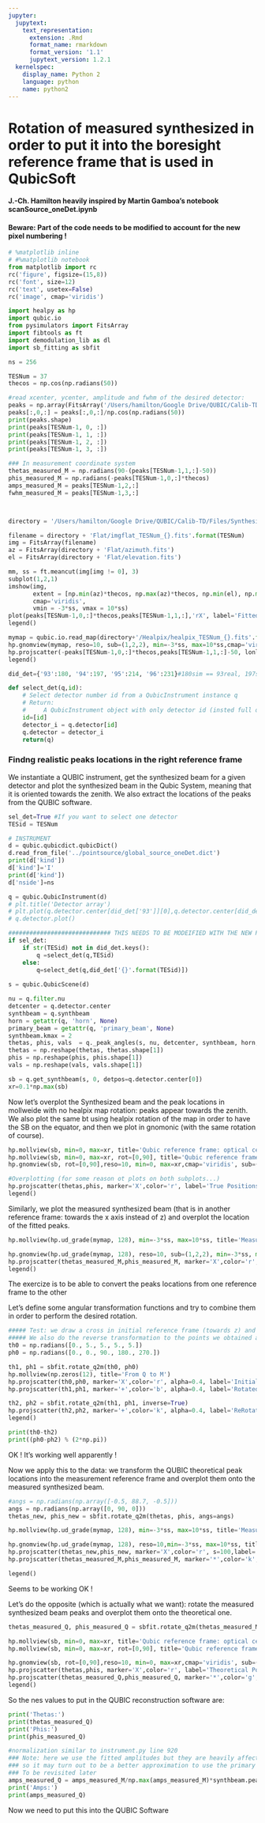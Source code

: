 ```yaml
---
jupyter:
  jupytext:
    text_representation:
      extension: .Rmd
      format_name: rmarkdown
      format_version: '1.1'
      jupytext_version: 1.2.1
  kernelspec:
    display_name: Python 2
    language: python
    name: python2
---
```


# Rotation of measured synthesized in order to put it into the boresight reference frame that is used in QubicSoft
#### J.-Ch. Hamilton heavily inspired by Martin Gamboa's notebook scanSource_oneDet.ipynb

#### Beware: Part of the code needs to be modified to account for the new pixel numbering !

```python
# %matplotlib inline
# #%matplotlib notebook
from matplotlib import rc
rc('figure', figsize=(15,8))
rc('font', size=12)
rc('text', usetex=False)
rc('image', cmap='viridis')

import healpy as hp
import qubic.io
from pysimulators import FitsArray
import fibtools as ft
import demodulation_lib as dl
import sb_fitting as sbfit

ns = 256
```

```python
TESNum = 37
thecos = np.cos(np.radians(50))

#read xcenter, ycenter, amplitude and fwhm of the desired detector:
peaks = np.array(FitsArray('/Users/hamilton/Google Drive/QUBIC/Calib-TD/Files/Synthesized Beams/fitted_peaks.fits'))
peaks[:,0,:] = peaks[:,0,:]/np.cos(np.radians(50))
print(peaks.shape)
print(peaks[TESNum-1, 0, :])
print(peaks[TESNum-1, 1, :])
print(peaks[TESNum-1, 2, :])
print(peaks[TESNum-1, 3, :])

### In measurement coordinate system
thetas_measured_M = np.radians(90-(peaks[TESNum-1,1,:]-50))
phis_measured_M = np.radians(-peaks[TESNum-1,0,:]*thecos)
amps_measured_M = peaks[TESNum-1,2,:]
fwhm_measured_M = peaks[TESNum-1,3,:]



directory = '/Users/hamilton/Google Drive/QUBIC/Calib-TD/Files/Synthesized Beams/Synthesized_Beams_Files/150GHz-2019-04-06/'

filename = directory + 'Flat/imgflat_TESNum_{}.fits'.format(TESNum)
img = FitsArray(filename)
az = FitsArray(directory + 'Flat/azimuth.fits')
el = FitsArray(directory + 'Flat/elevation.fits')

mm, ss = ft.meancut(img[img != 0], 3)
subplot(1,2,1)
imshow(img, 
       extent = [np.min(az)*thecos, np.max(az)*thecos, np.min(el), np.max(el)], 
       cmap='viridis',
       vmin = -3*ss, vmax = 10*ss)
plot(peaks[TESNum-1,0,:]*thecos,peaks[TESNum-1,1,:],'rX', label='Fitted')
legend()

mymap = qubic.io.read_map(directory+'/Healpix/healpix_TESNum_{}.fits'.format(TESNum))
hp.gnomview(mymap, reso=10, sub=(1,2,2), min=-3*ss, max=10*ss,cmap='viridis')
hp.projscatter(-peaks[TESNum-1,0,:]*thecos,peaks[TESNum-1,1,:]-50, lonlat=True, marker='X',color='r', label='Fitted')
legend()
```

```python
did_det={'93':180, '94':197, '95':214, '96':231}#180sim == 93real, 197sim == 94 real, 214sim == 95real, 231sim == 96real 

def select_det(q,id):
    # Select detector number id from a QubicInstrument instance q
    # Return:
    #     A QubicInstrument object with only detector id (insted full detector array)
    id=[id]
    detector_i = q.detector[id]
    q.detector = detector_i
    return(q)
```

### Findng realistic peaks locations in the right reference frame
We instantiate a QUBIC instrument, get the synthesized beam for a given detector and plot the synthesized beam in the Qubic System, meaning that it is oriented towards the zenith. We also extract the locations of the peaks from the QUBIC software.

```python
sel_det=True #If you want to select one detector
TESid = TESNum

# INSTRUMENT
d = qubic.qubicdict.qubicDict()
d.read_from_file('../pointsource/global_source_oneDet.dict')
print(d['kind'])
d['kind']='I'
print(d['kind'])
d['nside']=ns

q = qubic.QubicInstrument(d)
# plt.title('Detector array')
# plt.plot(q.detector.center[did_det['93']][0],q.detector.center[did_det['93']][1], 'ko')
# q.detector.plot()

############################# THIS NEEDS TO BE MODEIFIED WITH THE NEW PIXEL NUMBERING ####################
if sel_det:
    if str(TESid) not in did_det.keys():
        q =select_det(q,TESid)
    else:
        q=select_det(q,did_det['{}'.format(TESid)])
        
s = qubic.QubicScene(d)

nu = q.filter.nu
detcenter = q.detector.center
synthbeam = q.synthbeam
horn = getattr(q, 'horn', None)
primary_beam = getattr(q, 'primary_beam', None)
synthbeam.kmax = 2
thetas, phis, vals  = q._peak_angles(s, nu, detcenter, synthbeam, horn, primary_beam)
thetas = np.reshape(thetas, thetas.shape[1])
phis = np.reshape(phis, phis.shape[1])
vals = np.reshape(vals, vals.shape[1])

sb = q.get_synthbeam(s, 0, detpos=q.detector.center[0])
xr=0.1*np.max(sb)
```

Now let's overplot the Synthesized beam and the peak locations in mollweide with no healpix map rotation: peaks appear towards the zenith. We also plot the same bt using healpix rotation of the map in order to have the SB on the equator, and then we plot in gnomonic (with the same rotation of course).

```python
hp.mollview(sb, min=0, max=xr, title='Qubic reference frame: optical center towards z (90,0)', sub=(2,2,1))
hp.mollview(sb, min=0, max=xr, rot=[0,90], title='Qubic reference frame: optical center towards z (90,0) - Healpix Rotated', sub=(2,2,3))
hp.gnomview(sb, rot=[0,90],reso=10, min=0, max=xr,cmap='viridis', sub=(1,2,2), title='Qubic reference frame: optical center towards z (90,0) - Healpix Rotated')

#Overplotting (for some reason ot plots on both subplots...)
hp.projscatter(thetas,phis, marker='X',color='r', label='True Positions', alpha=0.4)
legend()

```

Similarly, we plot the measured synthesized beam (that is in another reference frame: towards the x axis instead of z) and overplot the location of the fitted peaks.

```python
hp.mollview(hp.ud_grade(mymap, 128), min=-3*ss, max=10*ss, title='Measurement reference frame: optical center towards x (0,0)', sub=(1,2,1))

hp.gnomview(hp.ud_grade(mymap, 128), reso=10, sub=(1,2,2), min=-3*ss, max=10*ss,cmap='viridis', title='Measurement frame: optical center towards X <=> (0,0)')
hp.projscatter(thetas_measured_M,phis_measured_M, marker='X',color='r', label='Fitted', alpha=0.4)
legend()
```

The exercize is to be able to convert the peaks locations from one reference frame to the other

Let's define some angular transformation functions and try to combine them in order to perform the desired rotation.

```python

##### Test: we draw a cross in initial reference frame (towards z) and rotate it to the new one. 
##### We also do the reverse transformation to the points we obtained and check that we are back.
th0 = np.radians([0., 5., 5., 5., 5.])
ph0 = np.radians([0., 0., 90., 180., 270.])

th1, ph1 = sbfit.rotate_q2m(th0, ph0)
hp.mollview(np.zeros(12), title='From Q to M')
hp.projscatter(th0,ph0, marker='X',color='r', alpha=0.4, label='Initial points')
hp.projscatter(th1,ph1, marker='+',color='b', alpha=0.4, label='Rotated points')

th2, ph2 = sbfit.rotate_q2m(th1, ph1, inverse=True)
hp.projscatter(th2,ph2, marker='+',color='k', alpha=0.4, label='ReRotated-back points')
legend()

print(th0-th2)
print((ph0-ph2) % (2*np.pi))
```

OK ! It's working well apparently !

Now we apply this to the data: we transform the QUBIC theoretical peak locations into the measurement reference frame and overplot them onto the measured synthesized beam.

```python
#angs = np.radians(np.array([-0.5, 88.7, -0.5]))
angs = np.radians(np.array([0, 90, 0]))
thetas_new, phis_new = sbfit.rotate_q2m(thetas, phis, angs=angs)

hp.mollview(hp.ud_grade(mymap, 128), min=-3*ss, max=10*ss, title='Measurement reference frame: optical center towards x (0,0)', sub=(1,2,1))

hp.gnomview(hp.ud_grade(mymap, 128), reso=10,min=-3*ss, max=10*ss, title='Measurement reference frame: optical center towards x (0,0)', sub=(1,2,2), cmap='viridis')
hp.projscatter(thetas_new,phis_new, marker='X',color='r', s=100,label='Theoretical rotated')
hp.projscatter(thetas_measured_M,phis_measured_M, marker='*',color='k',s=100, label='Fitted')

legend()
```

Seems to be working OK !

Let's do the opposite (which is actually what we want): rotate the measured synthesized beam peaks and overplot them onto the theoretical one.

```python
thetas_measured_Q, phis_measured_Q = sbfit.rotate_q2m(thetas_measured_M, phis_measured_M, angs=angs, inverse=True)

hp.mollview(sb, min=0, max=xr, title='Qubic reference frame: optical center towards z (90,0)', sub=(2,2,1))
hp.mollview(sb, min=0, max=xr, rot=[0,90], title='Qubic reference frame: optical center towards z (90,0) - Healpix Rotated', sub=(2,2,3))

hp.gnomview(sb, rot=[0,90],reso=10, min=0, max=xr,cmap='viridis', sub=(1,2,2), title='Qubic reference frame: optical center towards z (90,0) - Healpix Rotated')
hp.projscatter(thetas,phis, marker='X',color='r', label='Theoretical Positions',s=100)
hp.projscatter(thetas_measured_Q,phis_measured_Q, marker='*',color='g',s=300, label='Fitted Positions')
legend()

```

So the nes values to put in the QUBIC reconstruction software are:

```python
print('Thetas:')
print(thetas_measured_Q)
print('Phis:')
print(phis_measured_Q)

#normalization similar to instrument.py line 920
### Note: here we use the fitted amplitudes but they are heavily affected by saturation of the TES, 
### so it may turn out to be a better approximation to use the primary beam shape at these locations...
### To be revisited later
amps_measured_Q = amps_measured_M/np.max(amps_measured_M)*synthbeam.peak150.solid_angle * (150e9 / nu)**2 / s.solid_angle * len(horn)
print('Amps:')
print(amps_measured_Q)
```

Now we need to put this into the QUBIC Software

```python

```

```python

```
